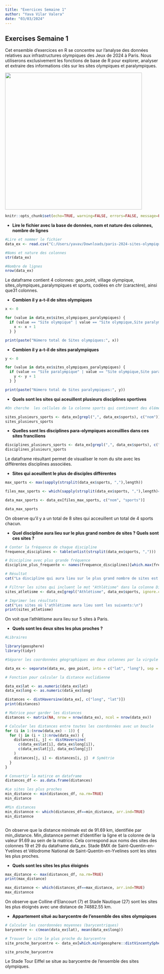```yaml
---
title: "Exercices Semaine 1"
author: "Yava Vilar Valera"
date: "03/03/2024"
---
```


## Exercises Semaine 1

Cet ensemble d'exercices en R se concentre sur l'analyse des données relatives aux infrastructures olympiques des Jeux de 2024 à Paris. Nous utiliserons exclusivement les fonctions de base de R pour explorer, analyser et extraire des informations clés sur les sites olympiques et paralympiques.

![](/Paris20241YearGo2.jpg){fig-align="center" width="448"}

```r
knitr::opts_chunk$set(echo=TRUE, warning=FALSE, errors=FALSE, message=FALSE, results=TRUE, fig.width=8, fig.height=6)

```

-   **Lire le fichier avec la base de données, nom et nature des colonnes, nombre de lignes**

```r

#Lire et nommer le fichier 
data_ex <- read.csv("C:/Users/yavav/Downloads/paris-2024-sites-olympiques-et-paralympiques-franciliens (1).csv", sep=";", dec=",", quote="\"", na.strings = NA)

#Noms et nature des colonnes 
str(data_ex)

#Nombre de lignes 
nrow(data_ex) 
```

Le dataframe contient 4 colonnes: geo_point, village olympique, sites_olympiques_paralympiques et sports, codées en *chr* (caractère), ainsi que31 colonnes.

-   **Combien il y a-t-il de sites olympiques**

```r
x <- 0

for (value in data_ex$sites_olympiques_paralympiques) {
  if (value == "Site olympique" | value == "Site olympique,Site paralympique") {
    x <- x + 1
  } } 

print(paste("Número total de Sites olympiques:", x))

```

-   **Combien il y a-t-il de sites paralympiques**

```r

y <- 0

for (value in data_ex$sites_olympiques_paralympiques) {
  if (value == "Site paralympique" | value == "Site olympique,Site paralympique") {
    y <- y + 1
  } } 

print(paste("Número total de Sites paralympiques:", y))

```

-   **Quels sont les sites qui aceuillent plusieurs disciplines sportives**

```r

#On cherche  les cellules de la colonne sports qui continnent des éléments séparés par un virgule, indice d'acceuil de plus d'un sport

sites_plusieurs_sports <- data_ex[grepl(",", data_ex$sports), c("nom")]
sites_plusieurs_sports
```

-   **Quelles sont les disciplines para-olympiques acceuillies dans ces sites franciliens**

```r
disciplines_plusieurs_sports <- data_ex[grepl(",", data_ex$sports), c("nom", "sports")] 
disciplines_plusieurs_sports
```

Le dataframe résultant permet de visualiser le nom du site avec les différentes disciplines associées.

-   **Sites qui aceuillent le plus de disciples différentes**

```r
max_sports <- max(sapply(strsplit(data_ex$sports, ","),length))

files_max_sports <- which(sapply(strsplit(data_ex$sports, ","),length)==max_sports)

data_max_sports <- data_ex[files_max_sports, c("nom", "sports")]

data_max_sports
```

On observe qu'il y a un total de 8 sites qui acceuillent un total de 4 sports chacun.

-   **Quel discipline aura lieu sur le plus grand nombre de sites ? Quels sont ces sites ?**

```r
# Conter la fréquence de chaque discipline
frequence_disciplines <- table(unlist(strsplit(data_ex$sports, ",")))

# Discipline avec plus grande fréquence
discipline_plus_frequente <- names(frequence_disciplines)[which.max(frequence_disciplines)]

# Résultat
cat("La discipline qui aura lieu sur le plus grand nombre de sites est:", discipline_plus_frequente, "\n")


```

```r
# Filtrer les sites qui incluent le mot "Athlétisme" dans la colonne Discipline
sites_atletisme <- data_ex[grepl("Athlétisme", data_ex$sports, ignore.case = TRUE), c("nom", "sports")]

# Imprimer les résultats
cat("Les sites où l'athlétisme aura lieu sont les suivants:\n")
print(sites_atletisme)
```

On voit que l'athlétisme aura lieu sur 5 sites à Paris.

-   **Quels sont les deux sites les plus proches ?**

```r
#Libraires 

library(geosphere)
library(tidyr)

#Séparer les coordonnées géographiques en deux colonnes par la virgule 

data_ex <- separate(data_ex, geo_point, into = c("lat", "long"), sep = ", ")

# Fonction pour calculer la distance euclidienne

data_ex$lat <- as.numeric(data_ex$lat)
data_ex$long <- as.numeric(data_ex$long)

distances <- distHaversine(data_ex[, c("long", "lat")])
print(distances)

# Matrice pour garder les distances
distances <- matrix(NA, nrow = nrow(data_ex), ncol = nrow(data_ex))

# Calculer les distances entre toutes les coordonnées avec un boucle 
for (i in 1:(nrow(data_ex) - 1)) {
  for (j in (i + 1):nrow(data_ex)) {
    distances[i, j] <- distHaversine(
      c(data_ex$lat[i], data_ex$long[i]),
      c(data_ex$lat[j], data_ex$long[j])
    )
    distances[j, i] <- distances[i, j]  # Symétrie
  }
}

# Convertir la matirce en dataframe
distances_df <- as.data.frame(distances)

#Le sites les plus proches
min_distance <- min(distances_df, na.rm=TRUE)
min_distance 

#Min distances
min_distannce <- which(distances_df==min_distance, arr.ind=TRUE)
min_distannce



```

On observe que la distance minimale est de 91.69 km, identifiée par min_distance. Min_distannce permet d'identifier la ligne et la colonne de la valeur 91.69 au sein de la matrice. Cela correspond aux noms des sites des colonnes 19 et 29 du dataframe data_ex. Stade BMX de Saint-Quentin-en-Yvelines et Vélodrome National de Saint-Quentin-en-Yvelines sont les sites les plus proches.

-   **Quels sont les sites les plus éloignés**

```r
max_distance <- max(distances_df, na.rm=TRUE)
print(max_distance)

max_distannce <- which(distances_df==max_distance, arr.ind=TRUE)
max_distannce
```

On observe que Colline d'Elancourt (7) et Stade Nautique (27) sont les sites les plus éloignés avec une distance de 74882.55 km.

-   **Appartement situé au barycentre de l'ensemble des sites olympiques**

```r
# Calculer les coordonnées moyennes (barycentriques)
barycentre <- c(mean(data_ex$lat), mean(data_ex$long))

# Trouver le site le plus proche du barycentre
site_proche_barycentre <- data_ex[which.min(geosphere::distVincentySphere(barycentre, cbind(data_ex$lat, data_ex$long))), ]

site_proche_barycentre
```

Le Stade Tour Eiffel se situe au barycentre de l'ensemble des sites olympiques.
